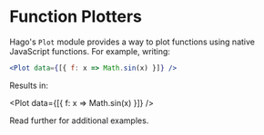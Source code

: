 
<Meta title="Plotters/Introduction" component={Plot} />

# Function Plotters

Hago's `Plot` module provides a way to plot functions using native JavaScript functions. For example, writing:

```jsx
<Plot data={[{ f: x => Math.sin(x) }]} />
```

Results in:

<Plot data={[{ f: x => Math.sin(x) }]} />

Read further for additional examples.

